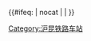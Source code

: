 <noinclude></noinclude>{{鐵道路線|lua=1
|模板名稱 = 金华支线
|名稱 = [[金华线]]
|代表色 = #0033c9
|Logo = [[File:China Railways.svg|17px]]
|背景顏色 = #FFFFFF
|車站列表 = blstart ~ 金华东 ~ 金华 ~ 金华西 
}}
<includeonly>{{#ifeq: {{{1}}} | nocat | <!--空--> | [[Category:沪昆铁路车站]] }}</includeonly><noinclude>